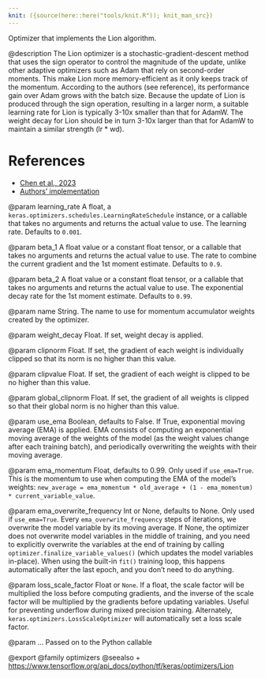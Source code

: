 ```yaml
---
knit: ({source(here::here("tools/knit.R")); knit_man_src})
---
```

Optimizer that implements the Lion algorithm.

@description
The Lion optimizer is a stochastic-gradient-descent method that uses the
sign operator to control the magnitude of the update, unlike other adaptive
optimizers such as Adam that rely on second-order moments. This make
Lion more memory-efficient as it only keeps track of the momentum. According
to the authors (see reference), its performance gain over Adam grows with
the batch size. Because the update of Lion is produced through the sign
operation, resulting in a larger norm, a suitable learning rate for Lion is
typically 3-10x smaller than that for AdamW. The weight decay for Lion
should be in turn 3-10x larger than that for AdamW to maintain a
similar strength (lr * wd).

# References
- [Chen et al., 2023](http://arxiv.org/abs/2302.06675)
- [Authors' implementation](
    http://github.com/google/automl/tree/master/lion)

@param learning_rate
A float, a
`keras.optimizers.schedules.LearningRateSchedule` instance, or
a callable that takes no arguments and returns the actual value to
use. The learning rate. Defaults to `0.001`.

@param beta_1
A float value or a constant float tensor, or a callable
that takes no arguments and returns the actual value to use. The
rate to combine the current gradient and the 1st moment estimate.
Defaults to `0.9`.

@param beta_2
A float value or a constant float tensor, or a callable
that takes no arguments and returns the actual value to use. The
exponential decay rate for the 1st moment estimate. Defaults to
`0.99`.

@param name
String. The name to use
for momentum accumulator weights created by
the optimizer.

@param weight_decay
Float. If set, weight decay is applied.

@param clipnorm
Float. If set, the gradient of each weight is individually
clipped so that its norm is no higher than this value.

@param clipvalue
Float. If set, the gradient of each weight is clipped to be
no higher than this value.

@param global_clipnorm
Float. If set, the gradient of all weights is clipped
so that their global norm is no higher than this value.

@param use_ema
Boolean, defaults to False. If True, exponential moving average
(EMA) is applied. EMA consists of computing an exponential moving
average of the weights of the model (as the weight values change after
each training batch), and periodically overwriting the weights with
their moving average.

@param ema_momentum
Float, defaults to 0.99. Only used if `use_ema=True`.
This is the momentum to use when computing
the EMA of the model's weights:
`new_average = ema_momentum * old_average + (1 - ema_momentum) *
current_variable_value`.

@param ema_overwrite_frequency
Int or None, defaults to None. Only used if
`use_ema=True`. Every `ema_overwrite_frequency` steps of iterations,
we overwrite the model variable by its moving average.
If None, the optimizer
does not overwrite model variables in the middle of training, and you
need to explicitly overwrite the variables at the end of training
by calling `optimizer.finalize_variable_values()`
(which updates the model
variables in-place). When using the built-in `fit()` training loop,
this happens automatically after the last epoch,
and you don't need to do anything.

@param loss_scale_factor
Float or `None`. If a float, the scale factor will
be multiplied the loss before computing gradients, and the inverse of
the scale factor will be multiplied by the gradients before updating
variables. Useful for preventing underflow during mixed precision
training. Alternately, `keras.optimizers.LossScaleOptimizer` will
automatically set a loss scale factor.

@param ...
Passed on to the Python callable

@export
@family optimizers
@seealso
+ <https://www.tensorflow.org/api_docs/python/tf/keras/optimizers/Lion>

